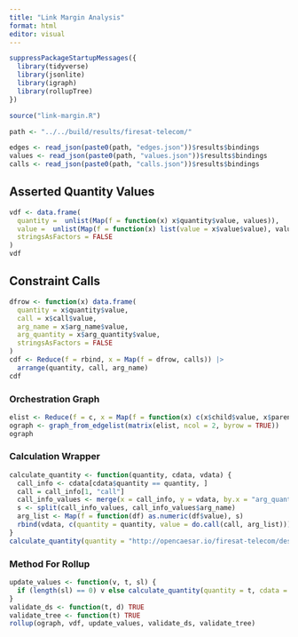 ```yaml
---
title: "Link Margin Analysis"
format: html
editor: visual
---
```


```r
suppressPackageStartupMessages({
  library(tidyverse)
  library(jsonlite)
  library(igraph)
  library(rollupTree)
})

source("link-margin.R")

path <- "../../build/results/firesat-telecom/"

edges <- read_json(paste0(path, "edges.json"))$results$bindings
values <- read_json(paste0(path, "values.json"))$results$bindings
calls <- read_json(paste0(path, "calls.json"))$results$bindings
```

## Asserted Quantity Values

```r
vdf <- data.frame(
  quantity =  unlist(Map(f = function(x) x$quantity$value, values)),
  value =  unlist(Map(f = function(x) list(value = x$value$value), values)),
  stringsAsFactors = FALSE
)
vdf
```

## Constraint Calls

```r
dfrow <- function(x) data.frame(
  quantity = x$quantity$value,
  call = x$call$value,
  arg_name = x$arg_name$value,
  arg_quantity = x$arg_quantity$value,
  stringsAsFactors = FALSE
)
cdf <- Reduce(f = rbind, x = Map(f = dfrow, calls)) |>
  arrange(quantity, call, arg_name)
cdf
```

### Orchestration Graph

```r
elist <- Reduce(f = c, x = Map(f = function(x) c(x$child$value, x$parent$value), edges), init = c())
ograph <- graph_from_edgelist(matrix(elist, ncol = 2, byrow = TRUE))
ograph
```

### Calculation Wrapper

```r
calculate_quantity <- function(quantity, cdata, vdata) {
  call_info <- cdata[cdata$quantity == quantity, ]
  call = call_info[1, "call"]
  call_info_values <- merge(x = call_info, y = vdata, by.x = "arg_quantity", by.y = "quantity")
  s <- split(call_info_values, call_info_values$arg_name)
  arg_list <- Map(f = function(df) as.numeric(df$value), s)
  rbind(vdata, c(quantity = quantity, value = do.call(call, arg_list)))
}
calculate_quantity(quantity = "http://opencaesar.io/firesat-telecom/description/downlink#spaceLoss", cdata = cdf, vdata = vdf)
```

### Method For Rollup

```r
update_values <- function(v, t, sl) {
  if (length(sl) == 0) v else calculate_quantity(quantity = t, cdata = cdf, vdata = v)
}
validate_ds <- function(t, d) TRUE
validate_tree <- function(t) TRUE
rollup(ograph, vdf, update_values, validate_ds, validate_tree)
```
